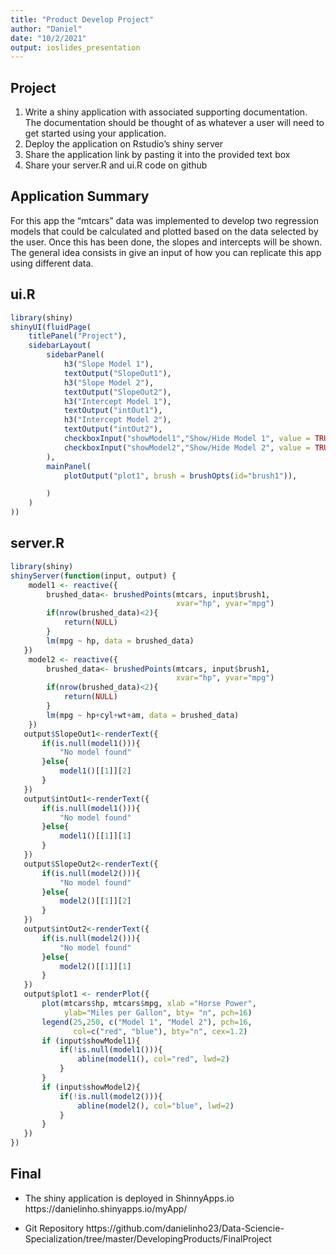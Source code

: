```yaml
---
title: "Product Develop Project"
author: "Daniel"
date: "10/2/2021"
output: ioslides_presentation
---
```


## Project

1. Write a shiny application with associated supporting documentation. The documentation should be thought of as whatever a user will need to get started using your application.
2. Deploy the application on Rstudio's shiny server
3. Share the application link by pasting it into the provided text box
4. Share your server.R and ui.R code on github

## Application Summary

For this app the "mtcars" data was implemented to develop two regression models that could be calculated and plotted based on the data selected by the user. Once this has been done, the slopes and intercepts will be shown. The general idea consists in give an input of how you can replicate this app using different data. 

## ui.R

```r
library(shiny)
shinyUI(fluidPage(
    titlePanel("Project"),
    sidebarLayout(
        sidebarPanel(
            h3("Slope Model 1"),
            textOutput("SlopeOut1"),
            h3("Slope Model 2"),
            textOutput("SlopeOut2"),
            h3("Intercept Model 1"),
            textOutput("intOut1"),
            h3("Intercept Model 2"),
            textOutput("intOut2"),
            checkboxInput("showModel1","Show/Hide Model 1", value = TRUE),
            checkboxInput("showModel2","Show/Hide Model 2", value = TRUE)
        ),
        mainPanel(
            plotOutput("plot1", brush = brushOpts(id="brush1")),

        )
    )
))
```
## server.R

```r
library(shiny)
shinyServer(function(input, output) {
    model1 <- reactive({
        brushed_data<- brushedPoints(mtcars, input$brush1,
                                     xvar="hp", yvar="mpg")
        if(nrow(brushed_data)<2){
            return(NULL)
        }
        lm(mpg ~ hp, data = brushed_data)
   })
    model2 <- reactive({
        brushed_data<- brushedPoints(mtcars, input$brush1,
                                     xvar="hp", yvar="mpg")
        if(nrow(brushed_data)<2){
            return(NULL)
        }
        lm(mpg ~ hp+cyl+wt+am, data = brushed_data)
    })
   output$SlopeOut1<-renderText({
       if(is.null(model1())){
           "No model found"
       }else{
           model1()[[1]][2]
       }
   })
   output$intOut1<-renderText({
       if(is.null(model1())){
           "No model found"
       }else{
           model1()[[1]][1]
       }
   })
   output$SlopeOut2<-renderText({
       if(is.null(model2())){
           "No model found"
       }else{
           model2()[[1]][2]
       }
   })
   output$intOut2<-renderText({
       if(is.null(model2())){
           "No model found"
       }else{
           model2()[[1]][1]
       }
   })
   output$plot1 <- renderPlot({
       plot(mtcars$hp, mtcars$mpg, xlab ="Horse Power",
            ylab="Miles per Gallon", bty= "n", pch=16)
       legend(25,250, c("Model 1", "Model 2"), pch=16,
              col=c("red", "blue"), bty="n", cex=1.2)
       if (input$showModel1){
           if(!is.null(model1())){
               abline(model1(), col="red", lwd=2)
           }
       }
       if (input$showModel2){
           if(!is.null(model2())){
               abline(model2(), col="blue", lwd=2)
           }
       }
   })
})
```

## Final

- The shiny application is deployed in ShinnyApps.io
https://danielinho.shinyapps.io/myApp/

- Git Repository
https://github.com/danielinho23/Data-Sciencie-Specialization/tree/master/DevelopingProducts/FinalProject




